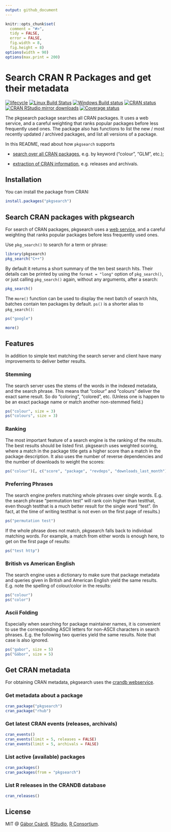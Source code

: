 ```yaml
---
output: github_document
---
```



<!-- README.md is generated from README.Rmd. Please edit that file -->

```r
knitr::opts_chunk$set(
  comment = "#>",
  tidy = FALSE,
  error = FALSE,
  fig.width = 8,
  fig.height = 8)
options(width = 90)
options(max.print = 200)
```

# Search CRAN R Packages and get their metadata

<!-- badges: start -->
[![lifecycle](https://img.shields.io/badge/lifecycle-maturing-blue.svg)](https://www.tidyverse.org/lifecycle/#maturing)
[![Linux Build Status](https://travis-ci.org/r-hub/pkgsearch.svg?branch=master)](https://travis-ci.org/r-hub/pkgsearch)
[![Windows Build status](https://ci.appveyor.com/api/projects/status/github/r-hub/pkgsearch?svg=true)](https://ci.appveyor.com/project/gaborcsardi/pkgsearch)
[![CRAN status](https://www.r-pkg.org/badges/version/pkgsearch)](https://cran.r-project.org/package=pkgsearch)
[![CRAN RStudio mirror downloads](https://cranlogs.r-pkg.org/badges/pkgsearch)](https://www.r-pkg.org/pkg/pkgsearch)
[![Coverage status](https://codecov.io/gh/r-hub/pkgsearch/branch/master/graph/badge.svg)](https://codecov.io/github/r-hub/pkgsearch?branch=master)
<!-- badges: end -->

The pkgsearch package searches all CRAN packages. It uses a web service,
and a careful weighting that ranks popular packages before less
frequently used ones. The package also has functions to list the new / most recently updated / archived packages, and list all versions of a package.

In this README, read about how `pkgsearch` supports

* [search over all CRAN packages](#search-cran-packages-with-pkgsearch), e.g. by keyword ("colour", "GLM", etc.);

* [extraction of CRAN information](#get-cran-metadata), e.g. releases and archivals.



## Installation

You can install the package from CRAN:

```r
install.packages("pkgsearch")
```

## Search CRAN packages with pkgsearch

For search of CRAN packages, pkgsearch uses a [web service](https://github.com/metacran/search),
and a careful weighting that ranks popular packages before less
frequently used ones.

Use `pkg_search()` to search for a term or phrase:

```r
library(pkgsearch)
pkg_search("C++")
```

By default it returns a short summary of the ten best search hits. Their
details can be printed by using the `format = "long"` option of `pkg_search()`,
or just calling `pkg_search()` again, without any arguments, after a search:


```r
pkg_search()
```

The `more()` function can be used to display the next batch of search hits,
batches contain ten packages by default. `ps()` is a shorter alias to
`pkg_search()`:

```r
ps("google")
```

```r
more()
```

## Features

In addition to simple text matching the search server and client have
many improvements to deliver better results.

### Stemming

The search server uses the stems of the words in the indexed metadata, and
the search phrase. This means that "colour" and "colours" deliver the
exact same result. So do "coloring", "colored", etc. (Unless one is happen
to be an exact package name or match another non-stemmed field.)

```r
ps("colour", size = 3)
ps("colours", size = 3)
```

### Ranking

The most important feature of a search engine is the ranking of the results.
The best results should be listed first. pkgsearch uses weighted scoring,
where a match in the package title gets a higher score than a match in the
package description. It also uses the number of reverse dependencies and
the number of downloads to weight the scores:

```r
ps("colour")[, c("score", "package", "revdeps", "downloads_last_month")]
```

### Preferring Phrases

The search engine prefers matching whole phrases over single words.
E.g. the search phrase "permutation test" will rank coin higher than
testthat, even though testthat is a much better result for the single word
"test". (In fact, at the time of writing testthat is not even on the first
page of results.)

```r
ps("permutation test")
```

If the whole phrase does not match, pkgsearch falls back to individual
matching words. For example, a match from either words is enough here,
to get on the first page of results:

```r
ps("test http")
```

### British vs American English

The search engine uses a dictionary to make sure that package metadata
and queries given in British and American English yield the same results.
E.g. note the spelling of colour/color in the results:

```r
ps("colour")
ps("color")
```

### Ascii Folding

Especially when searching for package maintainer names, it is convenient
to use the corresponding ASCII letters for non-ASCII characters in search
phrases. E.g. the following two queries yield the same results. Note that
case is also ignored.

```r
ps("gabor", size = 5)
ps("Gábor", size = 5)
```

## Get CRAN metadata

For obtaining CRAN metadata, pkgsearch uses the [crandb webservice](http://crandb.r-pkg.org).

### Get metadata about a package

```r
cran_package("pkgsearch")
cran_package("rhub")
```

### Get latest CRAN events (releases, archivals)

```r
cran_events()
cran_events(limit = 5, releases = FALSE)
cran_events(limit = 5, archivals = FALSE)
```

### List active (available) packages

```r
cran_packages()
cran_packages(from = "pkgsearch")
```

### List R releases in the CRANDB database

```r
cran_releases()
```

## License

MIT @ [Gábor Csárdi](https://github.com/gaborcsardi),
      [RStudio](https://github.com/rstudio), [R Consortium](https://www.r-consortium.org/).